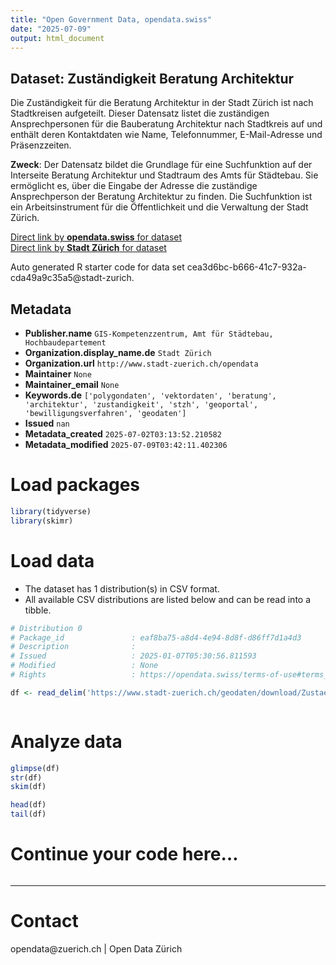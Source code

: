 ```yaml
---
title: "Open Government Data, opendata.swiss"
date: "2025-07-09"
output: html_document
---
```


## Dataset: Zuständigkeit Beratung Architektur

Die Zuständigkeit für die Beratung Architektur in der Stadt Zürich ist nach Stadtkreisen aufgeteilt. Dieser Datensatz listet die zuständigen Ansprechpersonen für die Bauberatung Architektur nach Stadtkreis auf und enthält deren Kontaktdaten wie Name, Telefonnummer, E-Mail-Adresse und Präsenzzeiten.

**Zweck**: Der Datensatz bildet die Grundlage für eine Suchfunktion auf der Interseite Beratung Architektur und Stadtraum des Amts für Städtebau. Sie ermöglicht es, über die Eingabe der Adresse die zuständige Ansprechperson der Beratung Architektur zu finden. Die Suchfunktion ist ein Arbeitsinstrument für die Öffentlichkeit und die Verwaltung der Stadt Zürich. 

[Direct link by **opendata.swiss** for dataset](https://opendata.swiss/de/dataset/zustandigkeit-beratung-architektur)<br>
[Direct link by **Stadt Zürich** for dataset](https://data.stadt-zuerich.ch/dataset/geo_zustaendigkeit_beratung_architektur)

Auto generated R starter code for data set cea3d6bc-b666-41c7-932a-cda49a9c35a5@stadt-zurich.

## Metadata

- **Publisher.name** `GIS-Kompetenzzentrum, Amt für Städtebau, Hochbaudepartement`
- **Organization.display_name.de** `Stadt Zürich`
- **Organization.url** `http://www.stadt-zuerich.ch/opendata`
- **Maintainer** `None`
- **Maintainer_email** `None`
- **Keywords.de** `['polygondaten', 'vektordaten', 'beratung', 'architektur', 'zustandigkeit', 'stzh', 'geoportal', 'bewilligungsverfahren', 'geodaten']`
- **Issued** `nan`
- **Metadata_created** `2025-07-02T03:13:52.210582`
- **Metadata_modified** `2025-07-09T03:42:11.402306`


# Load packages

```r

library(tidyverse)
library(skimr)

```

# Load data

-   The dataset has 1 distribution(s) in CSV format.
-   All available CSV distributions are listed below and can be read into a tibble.

```r

# Distribution 0
# Package_id               : eaf8ba75-a8d4-4e94-8d8f-d86ff7d1a4d3
# Description              : 
# Issued                   : 2025-01-07T05:30:56.811593
# Modified                 : None
# Rights                   : https://opendata.swiss/terms-of-use#terms_open

df <- read_delim('https://www.stadt-zuerich.ch/geodaten/download/Zustaendigkeit_Beratung_Architektur?format=10008')



```

# Analyze data

```r

glimpse(df)
str(df)
skim(df)

head(df)
tail(df)

```

# Continue your code here...

```r

```

------------------------------------------------------------------------

# Contact

opendata@zuerich.ch | Open Data Zürich
